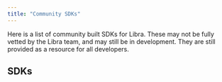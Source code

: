 ```yaml
---
title: "Community SDKs"
---
```



Here is a list of community built SDKs for Libra.  These may not be fully vetted by the Libra team, and may still be in development.
They are still provided as a resource for all developers.

## SDKs

<CardGrid>
  <LinkCard href="/build/sdks/community-sdks/kotlin-sdk" title="Kotlin SDK" description="Libra Kotlin Multiplatform SDK by Kaptos" />

  <LinkCard href="/build/sdks/community-sdks/swift-sdk" title="Swift SDK" description="Libra Swift SDK by Alcove" />
</CardGrid>

